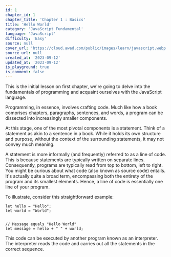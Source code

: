 ```yaml
---
id: 1
chapter_id: 1
chapter_title: 'Chapter 1 : Basics'
title: 'Hello World'
category: 'JavaScript Fundamental'
language: 'JavaScript'
difficulty: 'Easy'
source: null
cover_url: 'https://cloud.awad.com/public/images/learn/javascript.webp'
source_url: null
created_at: '2023-09-12'
updated_at: '2023-09-12'
is_playground: true
is_comment: false
---
```


This is the initial lesson on first chapter, we're going to delve into the fundamentals of programming and acquaint ourselves with the JavaScript language.

Programming, in essence, involves crafting code. Much like how a book comprises chapters, paragraphs, sentences, and words, a program can be dissected into increasingly smaller components.

At this stage, one of the most pivotal components is a statement. Think of a statement as akin to a sentence in a book. While it holds its own structure and purpose, without the context of the surrounding statements, it may not convey much meaning.

A statement is more informally (and frequently) referred to as a line of code. This is because statements are typically written on separate lines. Consequently, programs are typically read from top to bottom, left to right. You might be curious about what code (also known as source code) entails. It's actually quite a broad term, encompassing both the entirety of the program and its smallest elements. Hence, a line of code is essentially one line of your program.

To illustrate, consider this straightforward example:

```
let hello = "Hello";
let world = "World";


// Message equals "Hello World"
let message = hello + " " + world;
```

This code can be executed by another program known as an interpreter. The interpreter reads the code and carries out all the statements in the correct sequence.
